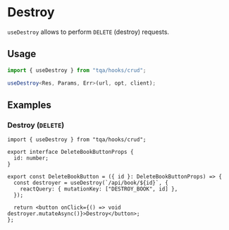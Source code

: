 # Destroy

`useDestroy` allows to perform `DELETE` (destroy) requests.

## Usage

```ts filename="TypeScript"
import { useDestroy } from "tqa/hooks/crud";

useDestroy<Res, Params, Err>(url, opt, client);
```

## Examples

### Destroy (`DELETE`)

```tsx filename="TypeScript (TSX)"
import { useDestroy } from "tqa/hooks/crud";

export interface DeleteBookButtonProps {
  id: number;
}

export const DeleteBookButton = ({ id }: DeleteBookButtonProps) => {
  const destroyer = useDestroy(`/api/book/${id}`, {
    reactQuery: { mutationKey: ["DESTROY_BOOK", id] },
  });

  return <button onClick={() => void destroyer.mutateAsync()}>Destroy</button>;
};
```
